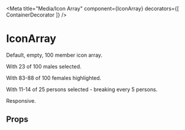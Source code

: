


<Meta title="Media/Icon Array" component={IconArray} decorators={[ ContainerDecorator ]} />

# IconArray

Default, empty, 100 member icon array.

<Preview>
  <Story name="default">
    <IconArray />
  </Story>
</Preview>

With 23 of 100 males selected.

<Preview>
  <Story name="23 of 100 males selected">
    <IconArray minRange="23" maxRange="23" total="100" iconType="male" />
  </Story>
</Preview>

With 83-88 of 100 females highlighted.

<Preview>
  <Story name="83-88 of 100 females selected">
    <IconArray minRange="83" maxRange="88" iconType="female" />
  </Story>
</Preview>

With 11-14 of 25 persons selected - breaking every 5 persons.

<Preview>
  <Story name="12-14 peeps out of 25">
    <IconArray minRange="11" maxRange="14" total="25" iconType="neutral" forceBreakOn={5} />
  </Story>
</Preview>

Responsive.

<Preview>
  <Story name="responsive">
    <IconArray minRange="62" maxRange="73" iconType="male" />
  </Story>
</Preview>

## Props

<ArgsTable of={IconArray} />
